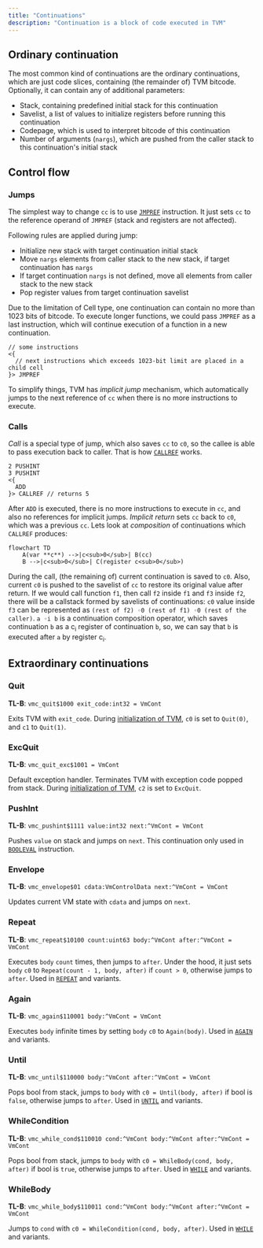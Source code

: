 ```yaml
---
title: "Continuations"
description: "Continuation is a block of code executed in TVM"
---
```


## Ordinary continuation

The most common kind of continuations are the ordinary continuations, which are just code slices, containing (the remainder of) TVM bitcode. Optionally, it can contain any of additional parameters:
- Stack, containing predefined initial stack for this continuation
- Savelist, a list of values to initialize registers before running this continuation
- Codepage, which is used to interpret bitcode of this continuation
- Number of arguments (`nargs`), which are pushed from the caller stack to this continuation's initial stack

## Control flow

### Jumps

The simplest way to change `cc` is to use [`JMPREF`](./instructions#db3d-jmpref) instruction. It just sets `cc` to the reference operand of `JMPREF` (stack and registers are not affected).

Following rules are applied during jump:
- Initialize new stack with target continuation initial stack
- Move `nargs` elements from caller stack to the new stack, if target continuation has `nargs`
- If target continuation `nargs` is not defined, move all elements from caller stack to the new stack
- Pop register values from target continuation savelist

Due to the limitation of Cell type, one continuation can contain no more than 1023 bits of bitcode. To execute longer functions, we could pass `JMPREF` as a last instruction, which will continue execution of a function in a new continuation.

```fift Fift
// some instructions
<{
  // next instructions which exceeds 1023-bit limit are placed in a child cell
}> JMPREF
```

To simplify things, TVM has _implicit jump_ mechanism, which automatically jumps to the next reference of `cc` when there is no more instructions to execute.

### Calls

_Call_ is a special type of jump, which also saves `cc` to `c0`, so the callee is able to pass execution back to caller. That is how [`CALLREF`](./instructions#db3c-callref) works.

```fift Fift
2 PUSHINT
3 PUSHINT
<{
  ADD
}> CALLREF // returns 5
```

After `ADD` is executed, there is no more instructions to execute in `cc`, and also no references for implicit jumps. _Implicit return_ sets `cc` back to `c0`, which was a previous `cc`. Lets look at _composition_ of continuations which `CALLREF` produces:

```mermaid
flowchart TD
    A(var **c**) -->|c<sub>0</sub>| B(cc)
    B -->|c<sub>0</sub>| C(register c<sub>0</sub>)
```

During the call, (the remaining of) current continuation is saved to `c0`. Also, current `c0` is pushed to the savelist of `cc` to restore its original value after return. If we would call function `f1`, then call `f2` inside `f1` and `f3` inside `f2`, there will be a callstack formed by savelists of continuations: `c0` value inside `f3` can be represented as `(rest of f2) ◦0 (rest of f1) ◦0 (rest of the caller)`. `a ◦i b` is a continuation composition operator, which saves continuation `b` as a c<sub>i</sub> register of continuation `b`, so, we can say that `b` is executed after `a` by register c<sub>i</sub>.

## Extraordinary continuations

### Quit

**TL-B**: `vmc_quit$1000 exit_code:int32 = VmCont`

Exits TVM with `exit_code`. During [initialization of TVM](./initialization), `c0` is set to `Quit(0)`, and `c1` to `Quit(1)`.

### ExcQuit

**TL-B**: `vmc_quit_exc$1001 = VmCont`

Default exception handler. Terminates TVM with exception code popped from stack. During [initialization of TVM](./initialization), `c2` is set to `ExcQuit`.

### PushInt

**TL-B**: `vmc_pushint$1111 value:int32 next:^VmCont = VmCont`

Pushes `value` on stack and jumps on `next`. This continuation only used in [`BOOLEVAL`](./instructions#edf9-booleval) instruction.

### Envelope

**TL-B**: `vmc_envelope$01 cdata:VmControlData next:^VmCont = VmCont`

Updates current VM state with `cdata` and jumps on `next`.

### Repeat

**TL-B**: `vmc_repeat$10100 count:uint63 body:^VmCont after:^VmCont = VmCont`

Executes `body` `count` times, then jumps to `after`. Under the hood, it just sets `body` `c0` to `Repeat(count - 1, body, after)` if `count > 0`, otherwise jumps to `after`. Used in [`REPEAT`](./instructions#e4-repeat) and variants.

### Again

**TL-B**: `vmc_again$110001 body:^VmCont = VmCont`

Executes `body` infinite times by setting `body` `c0` to `Again(body)`. Used in [`AGAIN`](./instructions#ea-again) and variants.

### Until

**TL-B**: `vmc_until$110000 body:^VmCont after:^VmCont = VmCont`

Pops bool from stack, jumps to `body` with `c0 = Until(body, after)` if bool is `false`, otherwise jumps to `after`. Used in [`UNTIL`](./instructions#e6-until) and variants.

### WhileCondition

**TL-B**: `vmc_while_cond$110010 cond:^VmCont body:^VmCont after:^VmCont = VmCont`

Pops bool from stack, jumps to `body` with `c0 = WhileBody(cond, body, after)` if bool is `true`, otherwise jumps to `after`. Used in [`WHILE`](./instructions#e8-while) and variants.

### WhileBody

**TL-B**: `vmc_while_body$110011 cond:^VmCont body:^VmCont after:^VmCont = VmCont`

Jumps to `cond` with `c0 = WhileCondition(cond, body, after)`. Used in [`WHILE`](./instructions#e8-while) and variants.